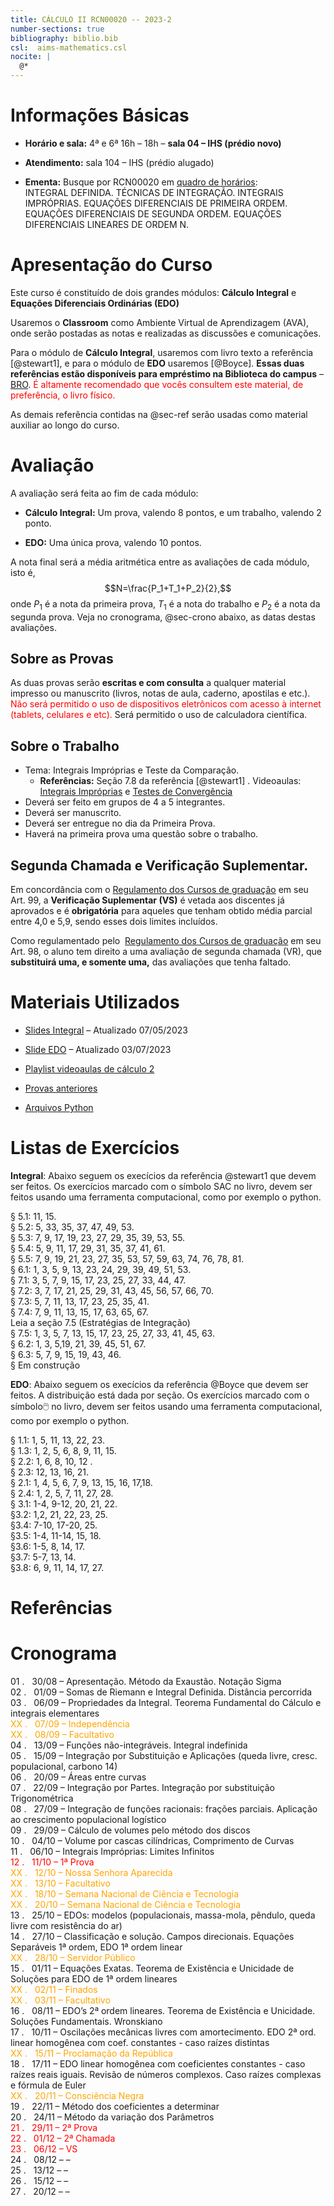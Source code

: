 ```yaml
---
title: CÁLCULO II RCN00020 -- 2023-2
number-sections: true
bibliography: biblio.bib
csl:  aims-mathematics.csl
nocite: |
  @*
---
```

# Informações Básicas

-  **Horário e sala:** 4ª e 6ª 16h -- 18h -- **sala 04 -- IHS (prédio novo)**

-  **Atendimento:** sala 104 -- IHS (prédio alugado)

-  **Ementa:** Busque por RCN00020 em [quadro de horários](https://app.uff.br/graduacao/quadrodehorarios/):\
INTEGRAL DEFINIDA. TÉCNICAS DE INTEGRAÇÃO. INTEGRAIS IMPRÓPRIAS. EQUAÇÕES DIFERENCIAIS 
DE  PRIMEIRA  ORDEM.  EQUAÇÕES  DIFERENCIAIS  DE  SEGUNDA  ORDEM.  EQUAÇÕES  DIFERENCIAIS
LINEARES DE ORDEM N.

# Apresentação do Curso

Este curso é constituído de dois grandes módulos: **Cálculo Integral** e **Equações Diferenciais Ordinárias (EDO)**

Usaremos o **Classroom** como Ambiente Virtual de Aprendizagem (AVA), onde serão postadas as notas e realizadas as discussões e comunicações.


Para o módulo de **Cálculo Integral**, usaremos com livro texto a referência [@stewart1], e para o módulo de **EDO** usaremos [@Boyce]. **Essas duas referências estão disponíveis para empréstimo na Biblioteca do campus** -- [BRO](https://bibliotecas.uff.br/bro/). <span style="color:red">É altamente recomendado que vocês consultem este material, de preferência, o livro físico.</span>

As demais referência contidas na @sec-ref serão usadas como material auxiliar ao longo do curso.\


# Avaliação

A avaliação será feita ao fim de cada módulo:

- **Cálculo Integral:** Um prova, valendo 8 pontos, e um trabalho, valendo 2 ponto.

- **EDO:** Uma única prova, valendo 10 pontos.

A nota final será a média aritmética entre as avaliações de cada módulo, isto é, 
$$N=\frac{P_1+T_1+P_2}{2},$$
onde $P_1$ é a nota da primeira prova, $T_1$ é a nota do trabalho e $P_2$ é a nota da segunda prova. Veja no cronograma, @sec-crono abaixo, as datas destas avaliações. 

## Sobre as Provas

As duas provas serão **escritas e com consulta** a qualquer material impresso ou manuscrito (livros, notas de aula, caderno, apostilas e etc.). <span style="color:red"> Não será permitido o uso de dispositivos eletrônicos com acesso à internet (tablets, celulares e etc).</span> Será permitido o uso de calculadora científica.


## Sobre o Trabalho

- Tema: Integrais Impróprias e Teste da Comparação. 
    - **Referências:** Seção 7.8 da referência [@stewart1] . Videoaulas: [Integrais Impróprias](https://youtu.be/UqpxSNmyGPI) e [Testes de Convergência ](https://youtu.be/e-SFGQVi-ys)
- Deverá ser feito em grupos de 4 a 5 integrantes.
- Deverá ser manuscrito.
- Deverá ser entregue no dia da Primeira Prova. 
- Haverá na primeira prova uma questão sobre o trabalho.



## Segunda Chamada e Verificação Suplementar.

Em concordância com o [Regulamento dos Cursos de graduação](http://www.uff.br/sites/default/files/001-2015_regulamento_do_curso_de_graduacao_0.pdf#page=55) em seu Art. 99, a **Verificação Suplementar (VS)** é vetada aos discentes já aprovados e é **obrigatória** para aqueles que tenham obtido média parcial entre 4,0 e 5,9, sendo esses dois limites incluídos.

Como regulamentado pelo  [Regulamento dos Cursos de graduação](http://www.uff.br/sites/default/files/001-2015_regulamento_do_curso_de_graduacao_0.pdf#page=55) em seu Art. 98, o aluno tem direito a uma avaliação de segunda chamada (VR), que **substituirá uma, e somente uma,** das avaliações que tenha faltado.

# Materiais Utilizados

-   [Slides Integral](https://mega.nz/file/nU8BWIgS#bQRFns7nNhfOyAqZM-fUhPI6ZSBoAxfKdyyE57BTPo0) -- Atualizado 07/05/2023

-   [Slide EDO](https://mega.nz/file/yIcwAL4D#fSiEsU6gSyeCdIbsd9kedreIEwj4Ol0w-rvgAOTe_Ng) -- Atualizado 03/07/2023

-   [Playlist videoaulas de cálculo 2](https://youtube.com/playlist?list=PLMbyf27J7J7iKWn_2dpxRE1SMeosAZTEY)

-   [Provas anteriores](https://drive.google.com/drive/folders/1vo8lpGdbSg7IiUjImOUXegAgEbbAwhK3)

-   [Arquivos Python](https://drive.google.com/drive/folders/1W8BtIjg4IzpDbCOs62NCT-WJH8SwVk44)

# Listas de Exercícios

**Integral**: Abaixo seguem os execícios da referência @stewart1 que devem ser feitos. Os exercícios marcado com o símbolo SAC no livro, devem ser feitos usando uma ferramenta computacional, como por exemplo o python.

§ 5.1: 11, 15.\
§ 5.2: 5, 33, 35, 37, 47, 49, 53.\
§ 5.3: 7, 9, 17, 19, 23, 27, 29, 35, 39, 53, 55.\
§ 5.4: 5, 9, 11, 17, 29, 31, 35, 37, 41, 61.\
§ 5.5: 7, 9, 19, 21, 23, 27, 35, 53, 57, 59, 63, 74, 76, 78, 81.\
§ 6.1: 1, 3, 5, 9, 13, 23, 24, 29, 39, 49, 51, 53.\
§ 7.1: 3, 5, 7, 9, 15, 17, 23, 25, 27, 33, 44, 47.\
§ 7.2: 3, 7, 17, 21, 25, 29, 31, 43, 45, 56, 57, 66, 70.\
§ 7.3: 5, 7, 11, 13, 17, 23, 25, 35, 41.\
§ 7.4: 7, 9, 11, 13, 15, 17, 63, 65, 67.\
Leia a seção 7.5 (Estratégias de Integração)\
§ 7.5: 1, 3, 5, 7, 13, 15, 17, 23, 25, 27, 33, 41, 45, 63.\
§ 6.2: 1, 3, 5,19, 21, 39, 45, 51, 67.\
§ 6.3: 5, 7, 9, 15, 19, 43, 46.\
§ Em construção

**EDO**: Abaixo seguem os execícios da referência @Boyce que devem ser feitos. A distribuição está dada por seção. Os exercícios marcado com o símbolo🖱️​ no livro, devem ser feitos usando uma ferramenta computacional, como por exemplo o python.

§ 1.1: 1, 5, 11, 13, 22, 23.\
§ 1.3: 1, 2, 5, 6, 8, 9, 11, 15.\
§ 2.2: 1, 6, 8, 10, 12 .\
§ 2.3: 12, 13, 16, 21.\
§ 2.1: 1, 4, 5, 6, 7, 9, 13, 15, 16, 17,18.\
§ 2.4: 1, 2, 5, 7, 11, 27, 28.\
§ 3.1: 1-4, 9-12, 20, 21, 22.\
§3.2: 1,2, 21, 22, 23, 25.\
§3.4: 7-10, 17-20, 25.\
§3.5: 1-4, 11-14, 15, 18.\
§3.6: 1-5, 8, 14, 17.\
§3.7: 5-7, 13, 14.\
§3.8: 6, 9, 11, 14, 17, 27.

# Referências {#sec-ref}


::: {#refs}
:::



# Cronograma {#sec-crono}

01 . &nbsp; 30/08  --  Apresentação. Método da Exaustão. Notação Sigma \
02 . &nbsp; 01/09  --  Somas de Riemann e Integral Definida. Distância percorrida \
03 . &nbsp; 06/09  --  Propriedades da Integral. Teorema Fundamental do Cálculo e integrais elementares \
<span style="color:orange"> XX . &nbsp; 07/09  --  Independência </span> \
<span style="color:orange"> XX . &nbsp; 08/09  --  Facultativo </span> \
04 . &nbsp; 13/09  --  Funções não-integráveis. Integral indefinida \
05 . &nbsp; 15/09  --  Integração por Substituição e Aplicações (queda livre, cresc. populacional, carbono 14) \
06 . &nbsp; 20/09  --  Áreas entre curvas \
07 . &nbsp; 22/09  --  Integração por Partes. Integração por substituição Trigonométrica \
08 . &nbsp; 27/09  --  Integração de funções racionais: frações parciais. Aplicação ao crescimento populacional logístico \
09 . &nbsp; 29/09  --  Cálculo de volumes pelo método dos discos \
10 . &nbsp; 04/10  --  Volume por cascas cilíndricas, Comprimento de Curvas \
11 . &nbsp; 06/10  --  Integrais Impróprias: Limites Infinitos \
<span style="color:red"> 12 . &nbsp; 11/10  --   1ª Prova </span> \
<span style="color:orange"> XX . &nbsp; 12/10  --  Nossa Senhora Aparecida </span> \
<span style="color:orange"> XX . &nbsp; 13/10  --  Facultativo </span> \
<span style="color:orange"> XX . &nbsp; 18/10  --  Semana Nacional de Ciência e Tecnologia </span> \
<span style="color:orange"> XX . &nbsp; 20/10  --  Semana Nacional de Ciência e Tecnologia </span> \
13 . &nbsp; 25/10  --  EDOs: modelos (populacionais, massa-mola, pêndulo, queda livre com resistência do ar) \
14 . &nbsp; 27/10  --  Classificação e solução. Campos direcionais. Equações Separáveis 1ª ordem, EDO 1ª ordem linear \
<span style="color:orange"> XX . &nbsp; 28/10  --  Servidor Público </span> \
15 . &nbsp; 01/11  --  Equações Exatas. Teorema de Existência e Unicidade de Soluções para EDO de 1ª ordem lineares \
<span style="color:orange"> XX . &nbsp; 02/11  --  Finados </span> \
<span style="color:orange"> XX . &nbsp; 03/11  --  Facultativo </span> \
16 . &nbsp; 08/11  --  EDO’s 2ª ordem lineares. Teorema de Existência e Unicidade. Soluções Fundamentais. Wronskiano \
17 . &nbsp; 10/11  --  Oscilações mecânicas livres com amortecimento. EDO 2ª ord. linear homogênea com coef. constantes - caso raízes distintas \
<span style="color:orange"> XX . &nbsp; 15/11  --  Proclamação da República </span> \
18 . &nbsp; 17/11  --  EDO linear homogênea com coeficientes constantes - caso raízes reais iguais. Revisão de números complexos. Caso raízes complexas e fórmula de Euler \
<span style="color:orange"> XX . &nbsp; 20/11  --  Consciência Negra </span> \
19 . &nbsp; 22/11  --  Método dos coeficientes a determinar \
20 . &nbsp; 24/11  --  Método da variação dos Parâmetros \
<span style="color:red">21 . &nbsp; 29/11  --   2ª Prova \
22 . &nbsp; 01/12  --  2ª Chamada \
23 . &nbsp; 06/12  --  VS</span> \
24 . &nbsp; 08/12  --   --  \
25 . &nbsp; 13/12  --   --  \
26 . &nbsp; 15/12  --   --  \
27 . &nbsp; 20/12  --   --  \